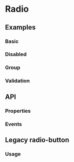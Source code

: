 
# Radio

<Tags />

## Examples

### Basic

<Playground name="radio" examplesByName></Playground>

### Disabled

<Playground name="radio-disabled" examplesByName></Playground>

### Group

<Playground name="radio-group" height="12rem" examplesByName></Playground>

### Validation

<Playground name="radio-validation" height="12rem" examplesByName></Playground>

## API

### Properties

<Props />

### Events

<Events />

## Legacy radio-button

### Usage

<Playground name="radio-button" examplesByName></Playground>
